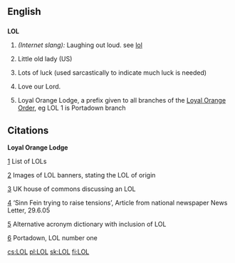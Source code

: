==English==

==={{Initialism}}===
{{wikipedia}}
'''LOL'''

# ''(Internet slang):'' Laughing out loud. see [[lol]]
# {{rfv-sense}} Little old lady (US) <!--Um, where in US is this used? -->
# {{rfv-sense}} Lots of luck (used sarcastically to indicate much luck is needed)
# {{rfv-sense}} Love our Lord.
# Loyal Orange Lodge, a prefix given to all branches of the [[Orange Order|Loyal Orange Order]], eg LOL 1 is Portadown branch

==Citations==

'''Loyal Orange Lodge'''

[http://www.newtownardsorange.org.uk/twelfth2002.htm] List of LOLs

[http://www.grandorange.org.uk/parades/orange_banners.html] Images of LOL banners, stating the LOL of origin

[http://www.publications.parliament.uk/pa/cm200304/cmhansrd/vo041118/text/41118w21.htm] UK house of commons discussing an LOL

[http://www.birw.org/Parades%202005.html#_edn20] ‘Sinn Fein trying to raise tensions’, Article from national newspaper News Letter, 29.6.05

[http://acronyms.thefreedictionary.com/Loyal+Orange+Lodge] Alternative  acronym dictionary with inclusion of LOL

[http://www.portadowndistrictlolno1.co.uk/] Portadown, LOL number one

[[cs:LOL]]
[[pl:LOL]]
[[sk:LOL]]
[[fi:LOL]]